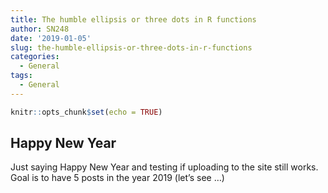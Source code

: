 ```yaml
---
title: The humble ellipsis or three dots in R functions
author: SN248
date: '2019-01-05'
slug: the-humble-ellipsis-or-three-dots-in-r-functions
categories:
  - General
tags:
  - General
---
```


```r
knitr::opts_chunk$set(echo = TRUE)
```

## Happy New Year

Just saying Happy New Year and testing if uploading to the site still works. Goal is to have 5 posts in the year 2019 (let's see ...)